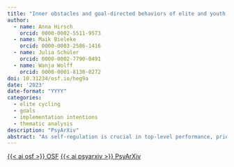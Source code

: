 ```yaml
---
title: "Inner obstacles and goal-directed behaviors of elite and youth level cyclists: A qualitative analysis from the perspective of athletes and coaches"
author:
  - name: Anna Hirsch
    orcid: 0000-0002-5511-9573
  - name: Maik Bieleke
    orcid: 0000-0003-2586-1416
  - name: Julia Schüler
    orcid: 0000-0002-7790-0491
  - name: Wanja Wolff
    orcid: 0000-0001-8130-0272
doi: 10.31234/osf.io/heg9a
date: '2023'
date-format: "YYYY"
categories:
  - elite cycling
  - goals
  - implementation intentions
  - thematic analysis
description: "PsyArXiv"
abstract: "As self-regulation is crucial in top-level performance, prior investigations aimed at the efficacy of the self-regulatory strategy of implementation intentions (i.e., if-then plans) on athletic performance. We investigated the inner obstacles (if) that athletes face in competitive situations and assessed the corresponding goal-directed behaviors (then) to design effective implementation-intention-theory-based interventions. We asked elite and youth-level cyclists (Study 1; *N* = 34; age: *M* = 23.7 ± 9.9 years) with a self-designed questionnaire and used a reworded version for assessing these research questions from a coaches’ perspective (Study 2; *N* = 42; age: *M* = 50.2 ± 9.8 years). Dealing with demanding situations, pressure, and concentration were most frequently named inner obstacles, while goal-directed behaviors were preparation, self-encouragement, relaxation (athletes), and concentration (coaches). The results highlight the emotional-psychological challenges that elite and youth-level cycling athletes face and provide insights for sport psychological research with implementation intentions."
---
```


<a class="btn btn-dark rounded-pill" href="https://osf.io/2bqtx/" role="button">{{< ai osf >}} OSF</a> <a class="btn btn-dark rounded-pill" href="https://psyarxiv.com/heg9a/" role="button">{{< ai psyarxiv >}} PsyArXiv</a>
